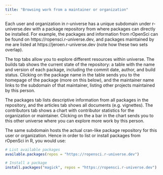 ```yaml
---
title: "Browsing work from a maintainer or organization"
---
```


Each user and organization in r-universe has a unique subdomain under r-universe.dev with a package repository from where packages can directly be installed. 
For example, the packages and information from rOpenSci can be found on https://ropensci.r-universe.dev, and packages maintained by me are listed at https://jeroen.r-universe.dev (note how these two sets overlap).

The top tabs allow you to explore different resources within universe. 
The builds tab shows the current state of the repository: a table with the name and version of each package, including the commit date, author, and build status. 
Clicking on the package name in the table sends you to the homepage of the package (more on this below), and the maintainer name links to the subdomain of that maintainer, listing other projects maintained by this person.

The packages tab lists descriptive information from all packages in the repository, and the articles tab shows all documents (e.g. vignettes). 
The contributors tab shows a chart with contributor statistics for the organization or maintainer.
Clicking on the a bar in the chart sends you to this other universe where you can explore more work by this person.

The same subdomain hosts the actual cran-like package repository for this user or organization. Hence in order to list or install packages from rOpenSci in R, you would use:

```r
# List available packages
available.packages(repos = "https://ropensci.r-universe.dev")

# Install a package
install.packages("magick", repos = "https://ropensci.r-universe.dev")
```
